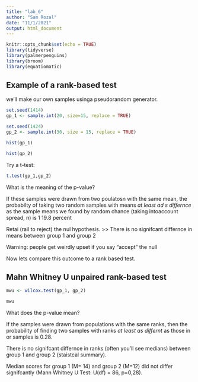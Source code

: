 ```yaml
---
title: "lab_6"
author: "Sam Rozal"
date: "11/1/2021"
output: html_document
---
```


```r
knitr::opts_chunk$set(echo = TRUE)
library(tidyverse)
library(palmerpenguins)
library(broom)
library(equatiomatic)

```

## Example of a rank-based test

we'll make our own samples usinga pseudorandom generator.

```r
set.seed(1414)
gp_1 <- sample.int(20, size=15, replace = TRUE)

set.seed(1424)
gp_2 <- sample.int(30, size = 15, replace = TRUE)
```

```r
hist(gp_1)

hist(gp_2)
```

Try a t-test:
```r
t.test(gp_1,gp_2)

```
What is the meaning of the p-value?

If these samples were drawn from two poulatosn with the same mean, the probabilty of taking two random samples with means *at least ad s differnce * as the sample means we found by random chance (taking intoaccount spread, n) is 1 19.8 percent 

Retai (rail to reject) the nul hypothesis. >> There is no signifcant differnce in means between group 1 and group 2

Warning: people get weirdly upset if you say "accept" the null

Now lets compare this outcome to a rank based test. 

## Mahn Whitney U unpaired rank-based test

```r
mwu <- wilcox.test(gp_1, gp_2)

mwu
```

 What does the p-value mean?
 
If the samples were drawn from populations with the same ranks, then the probability of finding two samples  with ranks *at least as differnt* as those in or samples is 0.28. 

There is no signifcant differnce in ranks (often you'll see medians) between group 1 and group 2 (staistcal summary).

Median scores for group 1 (M= 14) and group 2 (M=12) did not differ signifcantly (Mann Whitney U Test: U(df) = 86, p=0,28).

